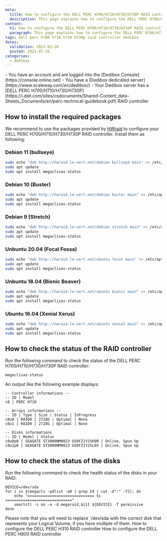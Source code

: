 ```yaml
---
meta:
  title: How to configure the DELL PERC H700/H710/H730/H730P RAID controller
  description: This page explains how to configure the DELL PERC H700/H710/H730/H730P RAID controller
content:
  h1: How to configure the DELL PERC H700/H710/H730/H730P RAID controller
  paragraph: This page explains how to configure the DELL PERC H700/H710/H730/H730P RAID controller
tags: dell perc h700 h710 h730 h730p raid controller dedibox 
dates:
  validation: 2023-03-20
  posted: 2021-07-16
categories:
  - dedibox
---
```


<Message type="requirement">
  - You have an account and are logged into the [Dedibox Console](https://console.online.net)
  - You have a [Dedibox dedicated server](https://www.scaleway.com/en/dedibox/)
  - Your Dedibox server has a [DELL PERC H700/H710/H730/H730P](https://i.dell.com/sites/csdocuments/Shared-Content_data-Sheets_Documents/en/perc-technical-guidebook.pdf) RAID controller
</Message>

## How to install the required packages

We recommend to use the packages provided by [HWraid](http://hwraid.le-vert.net/) to configure your DELL PERC H700/H710/H730/H730P RAID controller. Install them as following:


### Debian 11 (bullseye)

```sh
sudo echo "deb http://hwraid.le-vert.net/debian bullseye main" >> /etc/apt/sources.list
sudo apt update
sudo apt install megaclisas-status
```

### Debian 10 (Buster)

```sh
sudo echo "deb http://hwraid.le-vert.net/debian buster main" >> /etc/apt/sources.list
sudo apt update
sudo apt install megaclisas-status
```

### Debian 9 (Stretch)

```sh
sudo echo "deb http://hwraid.le-vert.net/debian stretch main" >> /etc/apt/sources.list
sudo apt update
sudo apt install megaclisas-status
```

### Unbuntu 20.04 (Focal Fossa)

```sh
sudo echo "deb http://hwraid.le-vert.net/ubuntu focal main" >> /etc/apt/sources.list
sudo apt update
sudo apt install megaclisas-status
```

### Unbuntu 18.04 (Bionic Beaver)

```sh
sudo echo "deb http://hwraid.le-vert.net/ubuntu bionic main" >> /etc/apt/sources.list
sudo apt update
sudo apt install megaclisas-status
```

### Ubuntu 16.04 (Xenial Xerus)

```sh
sudo echo "deb http://hwraid.le-vert.net/ubuntu xenial main" >> /etc/apt/sources.list
sudo apt update
sudo apt install megaclisas-status
```

## How to check the status of the RAID controller

Run the following command to check the status of the DELL PERC H700/H710/H730/H730P RAID controller:

```
megaclisas-status
```

An output like the following example displays:
```
-- Controller informations --
-- ID | Model
c0 | PERC H710

-- Arrays informations --
-- ID | Type | Size | Status | InProgress
c0u0 | RAID0 | 2728G | Optimal | None
c0u1 | RAID0 | 2728G | Optimal | None

-- Disks informations
-- ID | Model | Status
c0u0p0 | SEAGATE ST3000NM0023 GS0FZ1Y25K8M | Online, Spun Up
c0u1p0 | SEAGATE ST3000NM0023 GS0FZ1Y25L0X | Online, Spun Up
```

## How to check the status of the disks

Run the following command to check the health status of the disks in your RAID:

```
DEVICE=/dev/sda
for i in $(megacli -pdlist -a0 | grep Id | cut -d":" -f2); do
    echo "============================== $i =============================="
    smartctl -s on -a -d megaraid,${i} ${DEVICE} -T permissive
done
```

<Message type="note">
  Please note that you will need to replace `/dev/sda`with the correct disk that represents your Logical Volume, if you have multiple of them.
</Message>


<Navigation title="See Also">
  <PreviousButton to="/dedibox/hardware/how-to/configure-dell-perc-h310/">How to configure the DELL PERC H310 RAID controller</PreviousButton>
  <NextButton to="/dedibox/hardware/how-to/configure-dell-perc-h800/">How to configure the DELL PERC H800 RAID controller</NextButton>
</Navigation>
